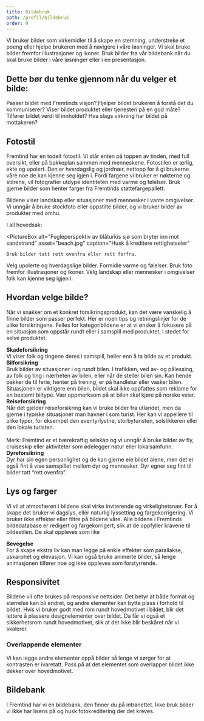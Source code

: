 ```yaml
---
title: Bildebruk
path: /profil/bildebruk
order: 9
---
```



<HeroImage title="Bildebruk">
    Vi bruker bilder som virkemidler til å skape en stemning, understreke et poeng eller hjelpe brukeren med å navigere
    i våre løsninger. Vi skal bruke bilder fremfor illustrasjoner og ikoner. Bruk bilder fra vår bildebank når du skal
    bruke bilder i våre løsninger eller i en presentasjon.
</HeroImage>

## Dette bør du tenke gjennom når du velger et bilde:

Passer bildet med Fremtinds visjon? Hjelper bildet brukeren å forstå det du kommuniserer? Viser bildet produktet
eller tjenesten på en god måte? Tilfører bildet verdi til innholdet? Hva slags virkning har bildet på
mottakeren?

<div style={{ paddingBottom: "15vh" }} />

## Fotostil

Fremtind har en todelt fotostil. Vi står enten på toppen av tinden, med full oversikt, eller på bakkeplan sammen med menneskene. Fotostilen er ærlig, ekte og upolert. Den er hverdagslig og jordnær, nettopp for å gi brukerne våre noe de kan kjenne seg igjen i. Fordi fargene vi bruker er nøkterne og stilrene, vil fotografier utdype identiteten med varme og følelser. Bruk gjerne bilder som henter farger fra Fremtinds støttefargepallett.

Bildene viser landskap eller situasjoner med mennesker i vante omgivelser. Vi unngår å bruke stockfoto eller oppstilte bilder, og vi bruker bilder av produkter med omhu.

I all hovedsak:

<PictureBox
    alt="Fugleperspektiv av blåturkis sjø som bryter inn mot sandstrand"
    asset="beach.jpg"
    caption="Husk å kreditere rettighetseier"
>
    Bruk bilder tatt rett ovenfra eller rett forfra.
</PictureBox>

<PictureBox alt="Mennesker i retromoderne og industrielt kaféinteriør" asset="cafe.jpg" rightAlign>
    Velg upolerte og hverdagslige bilder.
</PictureBox>

<PictureBox alt="Sommerfoto. Smilende mørkhåret jente med rosa blomster uskarpt i bakgrunnen." asset="kid.jpg">
    Formidle varme og følelser.
</PictureBox>

<PictureBox alt="Fargerike golfballer og golfkølle på grønt gress" asset="minigolf.jpg" rightAlign>
    Bruk foto fremfor illustrasjoner og ikoner.
</PictureBox>

<PictureBox alt="Mor og baby mot naturbakgrunn ved soloppgang" asset="mom.jpg">
    Velg landskap eller mennesker i omgivelser folk kan kjenne seg igjen i.
</PictureBox>

<div style={{ paddingBottom: "15vh" }} />

## Hvordan velge bilde?

Når vi snakker om et konkret forsikringsprodukt, kan det være vanskelig å finne bilder som passer perfekt. Her er noen tips og retningslinjer for de ulike forsikringene. Felles for kategoribildene er at vi ønsker å fokusere på en situasjon som oppstår rundt eller i samspill med produktet, i stedet for selve produktet.

<div style={{ paddingBottom: "15vh" }} />

<PictureBox alt="Interiørfoto av gutt som ser på smarttelefon foran PC og nettbrett" asset="schoolkid.jpg">
    <b>Skadeforsikring</b>
    <br />
    Vi viser folk og tingene deres i samspill, heller enn å ta bilde av et produkt.
</PictureBox>

<PictureBox alt="Bilinteriør.Kvinne som kjører bil i by. Øynene vises i bakspeilet" asset="driver.jpg" rightAlign>
    <b>Bilforsikring</b>
    <br />
    Bruk bilder av situasjoner i og rundt bilen. I trafikken, ved av- og pålessing, av folk og ting i nærheten av bilen,
    eller når de steller bilen sin. Kan hende pakker de til ferie, henter på trening, er på handletur eller vasker
    bilen. Situasjonen er viktigere enn bilen, bildet skal ikke oppfattes som reklame for en bestemt biltype. Vær
    oppmerksom på at bilen skal kjøre på norske veier.
</PictureBox>

<PictureBox alt="Kvinne med trillekoffert foran rødt tog på jernbanestasjon" asset="togpendler.jpg">
    <b>Reiseforsikring</b>
    <br />
    Når det gjelder reiseforsikring kan vi bruke bilder fra utlandet, men da gjerne i typiske situasjoner man havner i
    som turist. Her kan vi appellere til ulike typer, for eksempel den eventyrlystne, storbyturisten, solslikkeren eller
    den lokale turisten.
    <br />
    <br /> Merk: Fremtind er et bærekraftig selskap og vi unngår å bruke bilder av fly, cruiseskip eller aktiviteter som
    ødelegger natur eller lokalsamfunn.
</PictureBox>

<PictureBox alt="Hundevalp på et pledd i en sofa" asset="dogs.jpg" rightAlign>
    <b>Dyreforsikring</b>
    <br />
    Dyr har sin egen personlighet og de kan gjerne eie bildet alene, men det er også fint å vise samspillet mellom dyr
    og mennesker. Dyr egner seg fint til bilder tatt “rett ovenfra”.
</PictureBox>

<div style={{ paddingBottom: "15vh" }} />

## Lys og farger

Vi vil at atmosfæren i bildene skal virke inviterende og virkelighetsnær. For å skape det bruker vi dagslys, eller naturlig lyssetting og fargekorrigering. Vi bruker ikke effekter eller filtre på bildene våre. Alle bildene i Fremtinds bildedatabase er redigert og fargekorrigert, slik at de oppfyller kravene til bildestilen. De skal oppleves som like

<div style={{ paddingBottom: "15vh" }} />

<VideoBox src="/assets/video/marius-compressed.mp4" placeholder="/assets/img/marius.jpg">
    <b>Bevegelse</b>
    <br /> For å skape ekstra liv kan man legge på enkle effekter som parallakse, uskarphet og elevasjon. Vi kan også bruke
    animerte bilder, så lenge animasjonen tilfører noe og ikke oppleves som forstyrrende.
</VideoBox>

<div style={{ paddingBottom: "15vh" }} />

## Responsivitet

Bildene vil ofte brukes på responsive nettsider. Det betyr at både format og størrelse kan bli endret, og andre elementer kan bytte plass i forhold til bildet. Hvis vi bruker godt med rom rundt hovedmotivet i bildet, blir det lettere å plassere designelementer over bildet. Da får vi også et sikkerhetsrom rundt hovedmotivet, slik at det ikke blir beskåret når vi skalerer.

### Overlappende elementer

Vi kan legge andre elementer oppå bilder så lenge vi sørger for at kontrasten er ivaretatt. Pass på at det elementet som overlapper bildet ikke dekker over hovedmotivet.

## Bildebank

I Fremtind har vi en bildebank, den finner du på intranettet. Ikke bruk bilder vi ikke har lisens på og husk fotokreditering der det kreves.
